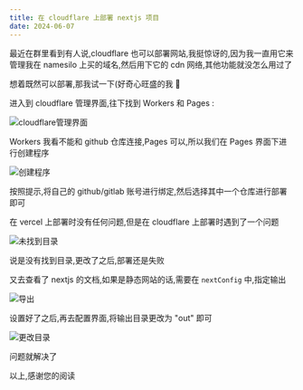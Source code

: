 ```yaml
---
title: 在 cloudflare 上部署 nextjs 项目
date: 2024-06-07
---
```


最近在群里看到有人说,cloudflare 也可以部署网站,我挺惊讶的,因为我一直用它来管理我在 namesilo 上买的域名,然后用下它的 cdn 网络,其他功能就没怎么用过了

想着既然可以部署,那我试一下(好奇心旺盛的我 🤣

进入到 cloudflare 管理界面,往下找到 Workers 和 Pages :

![cloudflare管理界面](/assets/deploy-nextjs-on-cloudflare/pages.jpg)

Workers 我看不能和 github 仓库连接,Pages 可以,所以我们在 Pages 界面下进行创建程序

![创建程序](/assets/deploy-nextjs-on-cloudflare/create-pages.jpg)

按照提示,将自己的 github/gitlab 账号进行绑定,然后选择其中一个仓库进行部署即可

在 vercel 上部署时没有任何问题,但是在 cloudflare 上部署时遇到了一个问题

![未找到目录](/assets/deploy-nextjs-on-cloudflare/not-found.jpg)

说是没有找到目录,更改了之后,部署还是失败

又去查看了 nextjs 的文档,如果是静态网站的话,需要在 `nextConfig` 中,指定输出

![导出](/assets/deploy-nextjs-on-cloudflare/export.jpg)

设置好了之后,再去配置界面,将输出目录更改为 "out" 即可

![更改目录](/assets/deploy-nextjs-on-cloudflare/config.jpg)

问题就解决了

以上,感谢您的阅读